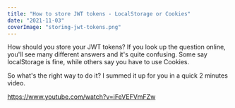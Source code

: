 ```yaml
---
title: "How to store JWT tokens - LocalStorage or Cookies"
date: "2021-11-03"
coverImage: "storing-jwt-tokens.png"
---
```


How should you store your JWT tokens? If you look up the question online, you'll see many different answers and it's quite confusing. Some say localStorage is fine, while others say you have to use Cookies.

So what's the right way to do it? I summed it up for you in a quick 2 minutes video.

https://www.youtube.com/watch?v=iFeVEFVmFZw
